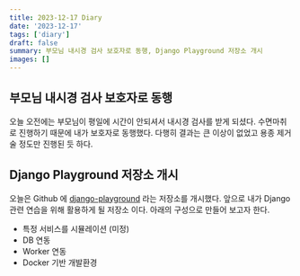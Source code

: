 ```yaml
---
title: 2023-12-17 Diary
date: '2023-12-17'
tags: ['diary']
draft: false
summary: 부모님 내시경 검사 보호자로 동행, Django Playground 저장소 개시
images: []
---
```


## 부모님 내시경 검사 보호자로 동행

오늘 오전에는 부모님이 평일에 시간이 안되셔서 내시경 검사를 받게 되셨다. 수면마취로 진행하기 때문에 내가 보호자로 동행했다. 다행히 결과는 큰 이상이 없었고 용종 제거술 정도만 진행된 듯 하다.

## Django Playground 저장소 개시

오늘은 Github 에 [django-playground](https://github.com/orchwang/django-playground) 라는 저장소를 개시했다. 앞으로 내가 Django 관련 연습을 위해 활용하게 될 저장소 이다. 아래의 구성으로 만들어 보고자 한다.

- 특정 서비스를 시뮬레이션 (미정)
- DB 연동
- Worker 연동
- Docker 기반 개발환경

